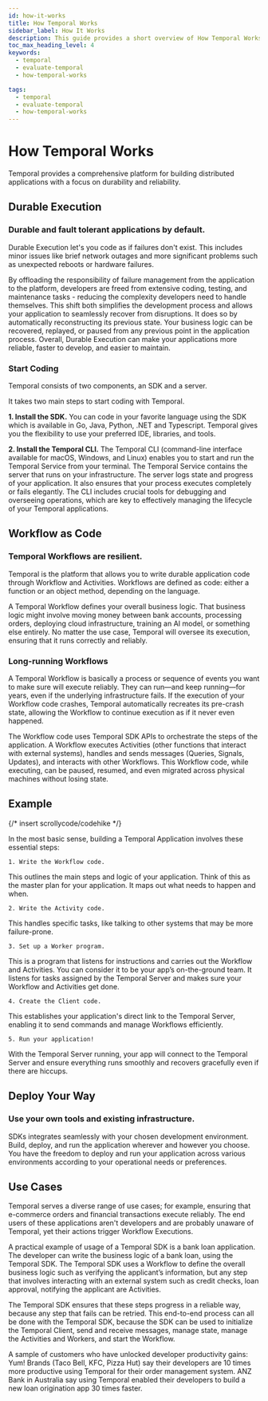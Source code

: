 ```yaml
---
id: how-it-works
title: How Temporal Works
sidebar_label: How It Works
description: This guide provides a short overview of How Temporal Works.
toc_max_heading_level: 4
keywords:
  - temporal
  - evaluate-temporal
  - how-temporal-works

tags:
  - temporal
  - evaluate-temporal
  - how-temporal-works
---
```


# How Temporal Works

Temporal provides a comprehensive platform for building distributed applications with a focus on durability and reliability. 

## Durable Execution 

### Durable and fault tolerant applications by default.
Durable Execution let's you code as if failures don't exist. 
This includes minor issues like brief network outages and more significant problems such as unexpected reboots or hardware failures. 

By offloading the responsibility of failure management from the application to the platform, developers are freed from extensive coding, testing, and maintenance tasks - reducing the complexity developers need to handle themselves. 
This shift both simplifies the development process and allows your application to seamlessly recover from disruptions. 
It does so by automatically reconstructing its previous state. 
Your business logic can be recovered, replayed, or paused from any previous point in the application process.
Overall, Durable Execution can make your applications more reliable, faster to develop, and easier to maintain.

### Start Coding  
Temporal consists of two components, an SDK and a server. 

It takes two main steps to start coding with Temporal. 

**1. Install the SDK.** You can code in your favorite language using the SDK which is available in Go, Java, Python, .NET and Typescript. 
Temporal gives you the flexibility to use your preferred IDE, libraries, and tools. 

**2. Install the Temporal CLI.** The Temporal CLI (command-line interface available for macOS, Windows, and Linux) enables you to start and run the Temporal Service from your terminal. 
The Temporal Service contains the server that runs on your infrastructure. The server logs state and progress of your application. It also ensures that your process executes completely or fails elegantly.
The CLI includes crucial tools for debugging and overseeing operations, which are key to effectively managing the lifecycle of your Temporal applications.

## Workflow as Code

### Temporal Workflows are resilient.

Temporal is the platform that allows you to write durable application code through Workflow and Activities. 
Workflows are defined as code: either a function or an object method, depending on the language. 


A Temporal Workflow defines your overall business logic. 
That business logic might involve moving money between bank accounts, processing orders, deploying cloud infrastructure, training an AI model, or something else entirely. 
No matter the use case, Temporal will oversee its execution, ensuring that it runs correctly and reliably. 

### Long-running Workflows

A Temporal Workflow is basically a process or sequence of events you want to make sure will execute reliably. 
They can run—and keep running—for years, even if the underlying infrastructure fails. 
If the execution of your Workflow code crashes, Temporal automatically recreates its pre-crash state, allowing the Workflow to continue execution as if it never even happened. 


The Workflow code uses Temporal SDK APIs to orchestrate the steps of the application. 
A Workflow executes Activities (other functions that interact with external systems), handles and sends messages (Queries, Signals, Updates), and interacts with other Workflows. 
This Workflow code, while executing, can be paused, resumed, and even migrated across physical machines without losing state.

## Example
{/* insert scrollycode/codehike */}

In the most basic sense, building a Temporal Application involves these essential steps:

    1. Write the Workflow code.

This outlines the main steps and logic of your application. Think of this as the master plan for your application. It maps out what needs to happen and when.

    2. Write the Activity code.

This handles specific tasks, like talking to other systems that may be more failure-prone. 

    3. Set up a Worker program.

This is a program that listens for instructions and carries out the Workflow and Activities. You can consider it to be your app’s on-the-ground team. It listens for tasks assigned by the Temporal Server and makes sure your Workflow and Activities get done.

    4. Create the Client code. 

This establishes your application's direct link to the Temporal Server, enabling it to send commands and manage Workflows efficiently.

    5. Run your application! 

With the Temporal Server running, your app will connect to the Temporal Server and ensure everything runs smoothly and recovers gracefully even if there are  hiccups.


## Deploy Your Way

### Use your own tools and existing infrastructure.
SDKs integrates seamlessly with your chosen development environment. Build, deploy, and run the application wherever and however you choose. 
You have the freedom to deploy and run your application across various environments according to your operational needs or preferences.



## Use Cases 

Temporal serves a diverse range of use cases; for example, ensuring that e-commerce orders and financial transactions execute reliably.
The end users of these applications aren't developers and are probably unaware of Temporal, yet their actions trigger Workflow Executions. 

A practical example of usage of a Temporal SDK is a bank loan application. 
The developer can write the business logic of a bank loan, using the Temporal SDK. The Temporal SDK uses a Workflow to define the overall business logic such as verifying the applicant’s information, but any step that involves interacting with an external system such as credit checks, loan approval, notifying the applicant are Activities. 

The Temporal SDK ensures that these steps progress in a reliable way, because any step that fails can be retried. 
This end-to-end process can all be done with the Temporal SDK, because the SDK can be used to initialize the Temporal Client, send and receive messages, manage state, manage the Activities and Workers, and start the Workflow. 

A sample of customers who have unlocked developer productivity gains: Yum! Brands (Taco Bell, KFC, Pizza Hut) say their developers are 10 times more productive using Temporal for their order management system. 
ANZ Bank in Australia say using Temporal enabled their developers to build a new loan origination app 30 times faster.



